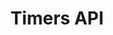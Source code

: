 ---
id: "node_hard_007"
questionType: "MULTIPLE_CHOICE"
title: "Timers API"
description: "Which method cancels a scheduled setTimeout()?"
difficulty: "HARD"
category: "Node.js"
options:
  - "clearTimeout()"
  - "cancelTimeout()"
  - "stopTimeout()"
  - "removeTimeout()"
correctAnswer: 0
---